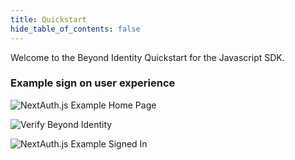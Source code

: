 ```yaml
---
title: Quickstart
hide_table_of_contents: false
---  
```



Welcome to the Beyond Identity Quickstart for the Javascript SDK.  

<QuickStart />

### Example sign on user experience  

![NextAuth.js Example Home Page](..\static\assets\app_sign_in.jpg "NextAuth.js Example Home Page")  

![Verify Beyond Identity](..\static\assets\app_sign_in3.jpg "Verify Beyond Identity")  
 
![NextAuth.js Example Signed In](..\static\assets\app_sign_in4.jpg "NextAuth.js Example Signed In")  